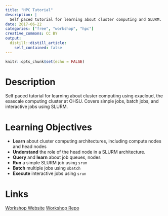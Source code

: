 ```yaml
---
title: "HPC Tutorial"
description: |
  Self paced tutorial for learning about cluster computing and SLURM.
date: 2017-06-22
categories: ["free", "workshop", "hpc"]
creative_commons: CC BY
output:
  distill::distill_article:
    self_contained: false
---
```



```r
knitr::opts_chunk$set(echo = FALSE)
```

# Description

Self paced tutorial for learning about cluster computing using exacloud, the exascale computing cluster at OHSU. Covers simple jobs, batch jobs, and interactive jobs using SLURM.

# Learning Objectives

- **Learn** about cluster computing architectures, including compute nodes and head nodes
- **Understand** the role of the head node in a SLURM architecture.
- **Query** and **learn** about job queues, nodes
- **Run** a simple SLURM job using `srun`
- **Batch** multiple jobs using `sbatch`
- **Execute** interactive jobs using `srun`

# Links

[Workshop Website](https://laderast.github.io/exacloud_tutorial){.btn .btn--info}
[Workshop Repo](https://github.com/laderast/exacloud_tutorial){.btn .btn--info}

